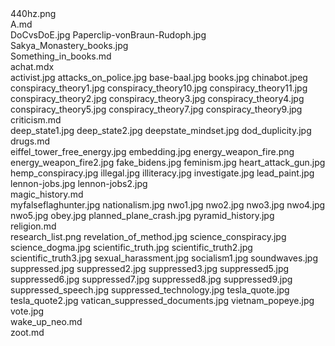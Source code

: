     
<PopImage className="w-full sm:w-[inherit] float-right clear-right sm:m-1 sm:ml-4" src={PNG_440hz_png} alt="440hz.png">
	440hz.png
</PopImage>
<div className="w-full md:max-w-[80rem] float-right italic">
	<MD_A_md />
	A.md
</div>
<PopImage className="w-full sm:w-[inherit] float-left clear-left sm:m-1 sm:mr-4" src={JPG_DoCvsDoE_jpg} alt="DoCvsDoE.jpg">
	DoCvsDoE.jpg
</PopImage>
<PopImage className="w-full sm:w-[inherit] float-right clear-right sm:m-1 sm:ml-4" src={JPG_Paperclip_vonBraun_Rudoph_jpg} alt="Paperclip-vonBraun-Rudoph.jpg">
	Paperclip-vonBraun-Rudoph.jpg
</PopImage>
<PopImage className="w-full sm:w-[inherit] float-left clear-left sm:m-1 sm:mr-4" src={JPG_Sakya_Monastery_books_jpg} alt="Sakya_Monastery_books.jpg">
	Sakya_Monastery_books.jpg
</PopImage>
<div className="w-full md:max-w-[80rem] float-right italic">
	<MD_Something_in_books_md />
	Something_in_books.md
</div>
<div className="w-full md:max-w-[80rem] float-right italic">
	<MDX_achat_mdx />
	achat.mdx
</div>
<PopImage className="w-full sm:w-[inherit] float-right clear-right sm:m-1 sm:ml-4" src={JPG_activist_jpg} alt="activist.jpg">
	activist.jpg
</PopImage>
<PopImage className="w-full sm:w-[inherit] float-left clear-left sm:m-1 sm:mr-4" src={JPG_attacks_on_police_jpg} alt="attacks_on_police.jpg">
	attacks_on_police.jpg
</PopImage>
<PopImage className="w-full sm:w-[inherit] float-right clear-right sm:m-1 sm:ml-4" src={JPG_base_baal_jpg} alt="base-baal.jpg">
	base-baal.jpg
</PopImage>
<PopImage className="w-full sm:w-[inherit] float-left clear-left sm:m-1 sm:mr-4" src={JPG_books_jpg} alt="books.jpg">
	books.jpg
</PopImage>
<PopImage className="w-full sm:w-[inherit] float-right clear-right sm:m-1 sm:ml-4" src={JPEG_chinabot_jpeg} alt="chinabot.jpeg">
	chinabot.jpeg
</PopImage>
<PopImage className="w-full sm:w-[inherit] float-left clear-left sm:m-1 sm:mr-4" src={JPG_conspiracy_theory1_jpg} alt="conspiracy_theory1.jpg">
	conspiracy_theory1.jpg
</PopImage>
<PopImage className="w-full sm:w-[inherit] float-right clear-right sm:m-1 sm:ml-4" src={JPG_conspiracy_theory10_jpg} alt="conspiracy_theory10.jpg">
	conspiracy_theory10.jpg
</PopImage>
<PopImage className="w-full sm:w-[inherit] float-left clear-left sm:m-1 sm:mr-4" src={JPG_conspiracy_theory11_jpg} alt="conspiracy_theory11.jpg">
	conspiracy_theory11.jpg
</PopImage>
<PopImage className="w-full sm:w-[inherit] float-right clear-right sm:m-1 sm:ml-4" src={JPG_conspiracy_theory2_jpg} alt="conspiracy_theory2.jpg">
	conspiracy_theory2.jpg
</PopImage>
<PopImage className="w-full sm:w-[inherit] float-left clear-left sm:m-1 sm:mr-4" src={JPG_conspiracy_theory3_jpg} alt="conspiracy_theory3.jpg">
	conspiracy_theory3.jpg
</PopImage>
<PopImage className="w-full sm:w-[inherit] float-right clear-right sm:m-1 sm:ml-4" src={JPG_conspiracy_theory4_jpg} alt="conspiracy_theory4.jpg">
	conspiracy_theory4.jpg
</PopImage>
<PopImage className="w-full sm:w-[inherit] float-left clear-left sm:m-1 sm:mr-4" src={JPG_conspiracy_theory5_jpg} alt="conspiracy_theory5.jpg">
	conspiracy_theory5.jpg
</PopImage>
<PopImage className="w-full sm:w-[inherit] float-right clear-right sm:m-1 sm:ml-4" src={JPG_conspiracy_theory7_jpg} alt="conspiracy_theory7.jpg">
	conspiracy_theory7.jpg
</PopImage>
<PopImage className="w-full sm:w-[inherit] float-left clear-left sm:m-1 sm:mr-4" src={JPG_conspiracy_theory9_jpg} alt="conspiracy_theory9.jpg">
	conspiracy_theory9.jpg
</PopImage>
<div className="w-full md:max-w-[80rem] float-right italic">
	<MD_criticism_md />
	criticism.md
</div>
<PopImage className="w-full sm:w-[inherit] float-right clear-right sm:m-1 sm:ml-4" src={JPG_deep_state1_jpg} alt="deep_state1.jpg">
	deep_state1.jpg
</PopImage>
<PopImage className="w-full sm:w-[inherit] float-left clear-left sm:m-1 sm:mr-4" src={JPG_deep_state2_jpg} alt="deep_state2.jpg">
	deep_state2.jpg
</PopImage>
<PopImage className="w-full sm:w-[inherit] float-right clear-right sm:m-1 sm:ml-4" src={JPG_deepstate_mindset_jpg} alt="deepstate_mindset.jpg">
	deepstate_mindset.jpg
</PopImage>
<PopImage className="w-full sm:w-[inherit] float-left clear-left sm:m-1 sm:mr-4" src={JPG_dod_duplicity_jpg} alt="dod_duplicity.jpg">
	dod_duplicity.jpg
</PopImage>
<div className="w-full md:max-w-[80rem] float-right italic">
	<MD_drugs_md />
	drugs.md
</div>
<PopImage className="w-full sm:w-[inherit] float-right clear-right sm:m-1 sm:ml-4" src={JPG_eiffel_tower_free_energy_jpg} alt="eiffel_tower_free_energy.jpg">
	eiffel_tower_free_energy.jpg
</PopImage>
<PopImage className="w-full sm:w-[inherit] float-left clear-left sm:m-1 sm:mr-4" src={JPG_embedding_jpg} alt="embedding.jpg">
	embedding.jpg
</PopImage>
<PopImage className="w-full sm:w-[inherit] float-right clear-right sm:m-1 sm:ml-4" src={PNG_energy_weapon_fire_png} alt="energy_weapon_fire.png">
	energy_weapon_fire.png
</PopImage>
<PopImage className="w-full sm:w-[inherit] float-left clear-left sm:m-1 sm:mr-4" src={JPG_energy_weapon_fire2_jpg} alt="energy_weapon_fire2.jpg">
	energy_weapon_fire2.jpg
</PopImage>
<PopImage className="w-full sm:w-[inherit] float-right clear-right sm:m-1 sm:ml-4" src={JPG_fake_bidens_jpg} alt="fake_bidens.jpg">
	fake_bidens.jpg
</PopImage>
<PopImage className="w-full sm:w-[inherit] float-left clear-left sm:m-1 sm:mr-4" src={JPG_feminism_jpg} alt="feminism.jpg">
	feminism.jpg
</PopImage>
<PopImage className="w-full sm:w-[inherit] float-right clear-right sm:m-1 sm:ml-4" src={JPG_heart_attack_gun_jpg} alt="heart_attack_gun.jpg">
	heart_attack_gun.jpg
</PopImage>
<PopImage className="w-full sm:w-[inherit] float-left clear-left sm:m-1 sm:mr-4" src={JPG_hemp_conspiracy_jpg} alt="hemp_conspiracy.jpg">
	hemp_conspiracy.jpg
</PopImage>
<PopImage className="w-full sm:w-[inherit] float-right clear-right sm:m-1 sm:ml-4" src={JPG_illegal_jpg} alt="illegal.jpg">
	illegal.jpg
</PopImage>
<PopImage className="w-full sm:w-[inherit] float-left clear-left sm:m-1 sm:mr-4" src={JPG_illiteracy_jpg} alt="illiteracy.jpg">
	illiteracy.jpg
</PopImage>
<PopImage className="w-full sm:w-[inherit] float-right clear-right sm:m-1 sm:ml-4" src={JPG_investigate_jpg} alt="investigate.jpg">
	investigate.jpg
</PopImage>
<PopImage className="w-full sm:w-[inherit] float-left clear-left sm:m-1 sm:mr-4" src={JPG_lead_paint_jpg} alt="lead_paint.jpg">
	lead_paint.jpg
</PopImage>
<PopImage className="w-full sm:w-[inherit] float-right clear-right sm:m-1 sm:ml-4" src={JPG_lennon_jobs_jpg} alt="lennon-jobs.jpg">
	lennon-jobs.jpg
</PopImage>
<PopImage className="w-full sm:w-[inherit] float-left clear-left sm:m-1 sm:mr-4" src={JPG_lennon_jobs2_jpg} alt="lennon-jobs2.jpg">
	lennon-jobs2.jpg
</PopImage>
<div className="w-full md:max-w-[80rem] float-right italic">
	<MD_magic_history_md />
	magic_history.md
</div>
<PopImage className="w-full sm:w-[inherit] float-right clear-right sm:m-1 sm:ml-4" src={JPG_myfalseflaghunter_jpg} alt="myfalseflaghunter.jpg">
	myfalseflaghunter.jpg
</PopImage>
<PopImage className="w-full sm:w-[inherit] float-left clear-left sm:m-1 sm:mr-4" src={JPG_nationalism_jpg} alt="nationalism.jpg">
	nationalism.jpg
</PopImage>
<PopImage className="w-full sm:w-[inherit] float-right clear-right sm:m-1 sm:ml-4" src={JPG_nwo1_jpg} alt="nwo1.jpg">
	nwo1.jpg
</PopImage>
<PopImage className="w-full sm:w-[inherit] float-left clear-left sm:m-1 sm:mr-4" src={JPG_nwo2_jpg} alt="nwo2.jpg">
	nwo2.jpg
</PopImage>
<PopImage className="w-full sm:w-[inherit] float-right clear-right sm:m-1 sm:ml-4" src={JPG_nwo3_jpg} alt="nwo3.jpg">
	nwo3.jpg
</PopImage>
<PopImage className="w-full sm:w-[inherit] float-left clear-left sm:m-1 sm:mr-4" src={JPG_nwo4_jpg} alt="nwo4.jpg">
	nwo4.jpg
</PopImage>
<PopImage className="w-full sm:w-[inherit] float-right clear-right sm:m-1 sm:ml-4" src={JPG_nwo5_jpg} alt="nwo5.jpg">
	nwo5.jpg
</PopImage>
<PopImage className="w-full sm:w-[inherit] float-left clear-left sm:m-1 sm:mr-4" src={JPG_obey_jpg} alt="obey.jpg">
	obey.jpg
</PopImage>
<PopImage className="w-full sm:w-[inherit] float-right clear-right sm:m-1 sm:ml-4" src={JPG_planned_plane_crash_jpg} alt="planned_plane_crash.jpg">
	planned_plane_crash.jpg
</PopImage>
<PopImage className="w-full sm:w-[inherit] float-left clear-left sm:m-1 sm:mr-4" src={JPG_pyramid_history_jpg} alt="pyramid_history.jpg">
	pyramid_history.jpg
</PopImage>
<div className="w-full md:max-w-[80rem] float-right italic">
	<MD_religion_md />
	religion.md
</div>
<PopImage className="w-full sm:w-[inherit] float-right clear-right sm:m-1 sm:ml-4" src={PNG_research_list_png} alt="research_list.png">
	research_list.png
</PopImage>
<PopImage className="w-full sm:w-[inherit] float-left clear-left sm:m-1 sm:mr-4" src={JPG_revelation_of_method_jpg} alt="revelation_of_method.jpg">
	revelation_of_method.jpg
</PopImage>
<PopImage className="w-full sm:w-[inherit] float-right clear-right sm:m-1 sm:ml-4" src={JPG_science_conspiracy_jpg} alt="science_conspiracy.jpg">
	science_conspiracy.jpg
</PopImage>
<PopImage className="w-full sm:w-[inherit] float-left clear-left sm:m-1 sm:mr-4" src={JPG_science_dogma_jpg} alt="science_dogma.jpg">
	science_dogma.jpg
</PopImage>
<PopImage className="w-full sm:w-[inherit] float-right clear-right sm:m-1 sm:ml-4" src={JPG_scientific_truth_jpg} alt="scientific_truth.jpg">
	scientific_truth.jpg
</PopImage>
<PopImage className="w-full sm:w-[inherit] float-left clear-left sm:m-1 sm:mr-4" src={JPG_scientific_truth2_jpg} alt="scientific_truth2.jpg">
	scientific_truth2.jpg
</PopImage>
<PopImage className="w-full sm:w-[inherit] float-right clear-right sm:m-1 sm:ml-4" src={JPG_scientific_truth3_jpg} alt="scientific_truth3.jpg">
	scientific_truth3.jpg
</PopImage>
<PopImage className="w-full sm:w-[inherit] float-left clear-left sm:m-1 sm:mr-4" src={JPG_sexual_harassment_jpg} alt="sexual_harassment.jpg">
	sexual_harassment.jpg
</PopImage>
<PopImage className="w-full sm:w-[inherit] float-right clear-right sm:m-1 sm:ml-4" src={JPG_socialism1_jpg} alt="socialism1.jpg">
	socialism1.jpg
</PopImage>
<PopImage className="w-full sm:w-[inherit] float-left clear-left sm:m-1 sm:mr-4" src={JPG_soundwaves_jpg} alt="soundwaves.jpg">
	soundwaves.jpg
</PopImage>
<PopImage className="w-full sm:w-[inherit] float-right clear-right sm:m-1 sm:ml-4" src={JPG_suppressed_jpg} alt="suppressed.jpg">
	suppressed.jpg
</PopImage>
<PopImage className="w-full sm:w-[inherit] float-left clear-left sm:m-1 sm:mr-4" src={JPG_suppressed2_jpg} alt="suppressed2.jpg">
	suppressed2.jpg
</PopImage>
<PopImage className="w-full sm:w-[inherit] float-right clear-right sm:m-1 sm:ml-4" src={JPG_suppressed3_jpg} alt="suppressed3.jpg">
	suppressed3.jpg
</PopImage>
<PopImage className="w-full sm:w-[inherit] float-left clear-left sm:m-1 sm:mr-4" src={JPG_suppressed5_jpg} alt="suppressed5.jpg">
	suppressed5.jpg
</PopImage>
<PopImage className="w-full sm:w-[inherit] float-right clear-right sm:m-1 sm:ml-4" src={JPG_suppressed6_jpg} alt="suppressed6.jpg">
	suppressed6.jpg
</PopImage>
<PopImage className="w-full sm:w-[inherit] float-left clear-left sm:m-1 sm:mr-4" src={JPG_suppressed7_jpg} alt="suppressed7.jpg">
	suppressed7.jpg
</PopImage>
<PopImage className="w-full sm:w-[inherit] float-right clear-right sm:m-1 sm:ml-4" src={JPG_suppressed8_jpg} alt="suppressed8.jpg">
	suppressed8.jpg
</PopImage>
<PopImage className="w-full sm:w-[inherit] float-left clear-left sm:m-1 sm:mr-4" src={JPG_suppressed9_jpg} alt="suppressed9.jpg">
	suppressed9.jpg
</PopImage>
<PopImage className="w-full sm:w-[inherit] float-right clear-right sm:m-1 sm:ml-4" src={JPG_suppressed_speech_jpg} alt="suppressed_speech.jpg">
	suppressed_speech.jpg
</PopImage>
<PopImage className="w-full sm:w-[inherit] float-left clear-left sm:m-1 sm:mr-4" src={JPG_suppressed_technology_jpg} alt="suppressed_technology.jpg">
	suppressed_technology.jpg
</PopImage>
<PopImage className="w-full sm:w-[inherit] float-right clear-right sm:m-1 sm:ml-4" src={JPG_tesla_quote_jpg} alt="tesla_quote.jpg">
	tesla_quote.jpg
</PopImage>
<PopImage className="w-full sm:w-[inherit] float-left clear-left sm:m-1 sm:mr-4" src={JPG_tesla_quote2_jpg} alt="tesla_quote2.jpg">
	tesla_quote2.jpg
</PopImage>
<PopImage className="w-full sm:w-[inherit] float-right clear-right sm:m-1 sm:ml-4" src={JPG_vatican_suppressed_documents_jpg} alt="vatican_suppressed_documents.jpg">
	vatican_suppressed_documents.jpg
</PopImage>
<PopImage className="w-full sm:w-[inherit] float-left clear-left sm:m-1 sm:mr-4" src={JPG_vietnam_popeye_jpg} alt="vietnam_popeye.jpg">
	vietnam_popeye.jpg
</PopImage>
<PopImage className="w-full sm:w-[inherit] float-right clear-right sm:m-1 sm:ml-4" src={JPG_vote_jpg} alt="vote.jpg">
	vote.jpg
</PopImage>
<div className="w-full md:max-w-[80rem] float-right italic">
	<MD_wake_up_neo_md />
	wake_up_neo.md
</div>
<div className="w-full md:max-w-[80rem] float-right italic">
	<MD_zoot_md />
	zoot.md
</div>
